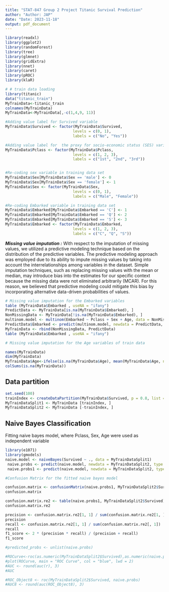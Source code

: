 ---
title: "STAT-847 Group 2 Project Titanic Survival Prediction"
author: "Author: JAP"
date: "Date: 2023-11-18"
output: pdf_document
---

```{r message=FALSE, warning=FALSE, include=TRUE}
library(readxl)
library(ggplot2)
library(randomForest)
library(tree)
library(glmnet)
library(gridExtra)
library(nnet)
library(caret)
library(pROC)
library(klaR)
```



```{r , include=TRUE}
# # train data loading
library(titanic)
data("titanic_train")
MyTrainData<-titanic_train
colnames(MyTrainData)
MyTrainData<-MyTrainData[,-c(1,4,9, 11)]

#Adding value label for Survived variable
MyTrainData$Survived <- factor(MyTrainData$Survived, 
                              levels = c(0, 1),
                              labels = c("No", "Yes"))

#Adding value label for  the proxy for socio-economic status (SES) variable
MyTrainData$Pclass <- factor(MyTrainData$Pclass, 
                              levels = c(1, 2, 3),
                              labels = c("1st", "2nd", "3rd"))


#Re-coding sex variable in training data set
MyTrainData$Sex[MyTrainData$Sex == 'male'] <- 0
MyTrainData$Sex[MyTrainData$Sex == 'female'] <- 1
MyTrainData$Sex <- factor(MyTrainData$Sex, 
                              levels = c(0, 1),
                              labels = c("Male", "Female"))

#Re-coding Embarked variable in training data set
MyTrainData$Embarked[MyTrainData$Embarked == 'C'] <- 1
MyTrainData$Embarked[MyTrainData$Embarked == 'Q'] <- 2
MyTrainData$Embarked[MyTrainData$Embarked == 'S'] <- 3
MyTrainData$Embarked <- factor(MyTrainData$Embarked, 
                              levels = c(1, 2, 3),
                              labels = c("C", "Q", "S"))
```

***Missing value imputation :*** 
With respect to the imputation of missing values, we utilized a predictive modeling technique based on the distribution of the predictive variables. The predictive modeling approach was employed due to its ability to impute missing values by taking into account the interrelationships among variables in the dataset. Simple imputation techniques, such as replacing missing values with the mean or median, may introduce bias into the estimates for our specific context because the missing data were not eliminated arbitrarily (MCAR). For this reason, we believed that predictive modeling could mitigate this bias by incorporating alternative data-driven probabilities of values.


```{r , include=TRUE}
# Missing value imputation for the Embarked variables 
table (MyTrainData$Embarked , useNA = "ifany")
PredictData <- MyTrainData[is.na(MyTrainData$Embarked), ]
NonMissingData <- MyTrainData[!is.na(MyTrainData$Embarked), ]
multinom.model <- multinom(Embarked ~ Pclass + Sex + Age, data = NonMissingData)
PredictData$Embarked <- predict(multinom.model, newdata = PredictData, "class")
MyTrainData <- rbind(NonMissingData, PredictData)
table (MyTrainData$Embarked , useNA = "ifany")

# Missing value imputation for the Age variables of train data

names(MyTrainData)
dim(MyTrainData)
MyTrainData$Age<-ifelse(is.na(MyTrainData$Age), mean(MyTrainData$Age, na.rm = TRUE), MyTrainData$Age)
colSums(is.na(MyTrainData))


```


## Data partition

```{r include=TRUE}
set.seed(100)
trainIndex <- createDataPartition(MyTrainData$Survived, p = 0.8, list = FALSE, times = 1)
MyTrainDataSplit1 <- MyTrainData [trainIndex, ]
MyTrainDataSplit2 <- MyTrainData [-trainIndex, ]
```


## Naive Bayes Classification

Fitting naive bayes model, where Pclass, Sex, Age were used as independent variable

```{r include=TRUE}
library(e1071)
library(gmodels)
naive.model <- naiveBayes(Survived ~ ., data = MyTrainDataSplit1)
 naive.probs <- predict(naive.model, newdata = MyTrainDataSplit2, type = "raw")
 naive.probs1 <- predict(naive.model, newdata = MyTrainDataSplit2, type = "class")

```



```{r}
#Confusion Matrix for the fitted naive bayes model

confusion.matrix <- confusionMatrix(naive.probs1, MyTrainDataSplit2$Survived)
confusion.matrix

confusion.matrix.re2 <- table(naive.probs1, MyTrainDataSplit2$Survived)
confusion.matrix.re2

precision <- confusion.matrix.re2[1, 1] / sum(confusion.matrix.re2[1, ])
precision
recall <- confusion.matrix.re2[1, 1] / sum(confusion.matrix.re2[, 1])
recall
f1_score <- 2 * (precision * recall) / (precision + recall)
f1_score

#predicted_probs <- unlist(naive.probs)

#ROCurve<-roc(as.numeric(MyTrainDataSplit2$Survived),as.numeric(naive.probs))
#plot(ROCurve, main = "ROC Curve", col = "blue", lwd = 2)
#AUC <- round(auc(r), 3)
#AUC

#ROC_Object8 <- roc(MyTrainDataSplit2$Survived, naive.probs)
#AUC8 <- round(auc(ROC_Object8), 3)
```




